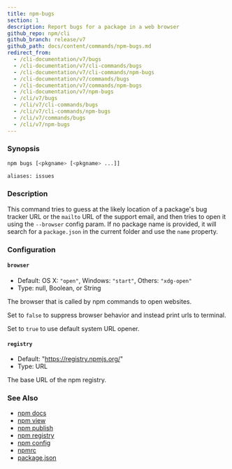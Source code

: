 ```yaml
---
title: npm-bugs
section: 1
description: Report bugs for a package in a web browser
github_repo: npm/cli
github_branch: release/v7
github_path: docs/content/commands/npm-bugs.md
redirect_from:
  - /cli-documentation/v7/bugs
  - /cli-documentation/v7/cli-commands/bugs
  - /cli-documentation/v7/cli-commands/npm-bugs
  - /cli-documentation/v7/commands/bugs
  - /cli-documentation/v7/commands/npm-bugs
  - /cli-documentation/v7/npm-bugs
  - /cli/v7/bugs
  - /cli/v7/cli-commands/bugs
  - /cli/v7/cli-commands/npm-bugs
  - /cli/v7/commands/bugs
  - /cli/v7/npm-bugs
---
```


### Synopsis

```bash
npm bugs [<pkgname> [<pkgname> ...]]

aliases: issues
```

### Description

This command tries to guess at the likely location of a package's bug tracker URL or the `mailto` URL of the support email, and then tries to open it using the `--browser` config param. If no package name is provided, it will search for a `package.json` in the current folder and use the `name` property.

### Configuration

#### `browser`

- Default: OS X: `"open"`, Windows: `"start"`, Others: `"xdg-open"`
- Type: null, Boolean, or String

The browser that is called by npm commands to open websites.

Set to `false` to suppress browser behavior and instead print urls to terminal.

Set to `true` to use default system URL opener.

#### `registry`

- Default: "https://registry.npmjs.org/"
- Type: URL

The base URL of the npm registry.

### See Also

- [npm docs](/cli/v7/commands/npm-docs)
- [npm view](/cli/v7/commands/npm-view)
- [npm publish](/cli/v7/commands/npm-publish)
- [npm registry](/cli/v7/using-npm/registry)
- [npm config](/cli/v7/commands/npm-config)
- [npmrc](/cli/v7/configuring-npm/npmrc)
- [package.json](/cli/v7/configuring-npm/package-json)
